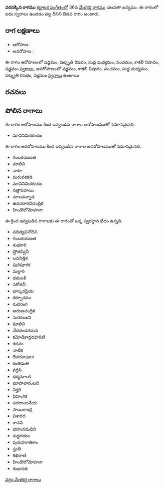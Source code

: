 {{Infobox ragam
	| name          	= వరనక్కిన
	| synonym	    	= 
	| mela          	= 
	| chakra        	= 
	| janaka        	= 
	| type          	= ఔడవ
	| arohanam      	= {{svaraC|S|R3|M1|P|N3|S'}} 
	| avarohanam    	= {{svaraC|S'|N3|P|M1|R3|S}}
	| jeeva         	=
	| chhaya        	=
	| nyasa         	=
	| vishesha      	= 
	| equivalent  		= 
}}
{{కర్ణాటక సంగీత రాగాలు}}
'''వరనక్కిన రాగము''' [[కర్ణాటక సంగీతం]]లో 36వ [[మేళకర్త రాగము]] చలనతా జన్యము.  ఈ రాగంలో ఐదు స్వరాలు ఉండడం వల్ల దీనిని ఔడవ రాగం అంటారు.


==రాగ లక్షణాలు==


* ఆరోహణ : {{svaraC|S|R3|M1|P|N3|S'}} 
* అవరోహణ : {{svaraC|S'|N3|P|M1|R3|S}}

ఈ రాగం ఆరోహణంలో షడ్జమం, షట్శృతి రిషభం, సుద్ద మధ్యమం, పంచమం, కాకలీ నిషాదం, షడ్జమం [[స్వరాలు]], అవరోహణంలో షడ్జమం, కాకలీ నిషాదం, పంచమం, సుద్ద మధ్యమం, షట్శృతి రిషభం, షడ్జమం [[స్వరాలు]] ఉంటాయి.

==రచనలు==



==పోలిన రాగాలు==
ఈ రాగం ఆరోహణము కింద ఇవ్వబడిన రాగాల ఆరోహణముతో సమానమైనది.
* మావినిమికరందం

ఈ రాగం అవరోహణము కింద ఇవ్వబడిన రాగాల అవరోహణముతో సమానమైనది.
* గంబరయణత
* మాలిని
* నాటా
* మరువకకడ
* మావినిమికరందం
* నత్తాపదాయి
* మాలవన్నాడ
* ఉధయారవిచంద్రిక
* హిండొలోమోహనా

ఈ క్రింద ఇవ్వబడిన రాగాలకు ఈ రాగంతో ఒక్క స్వరస్థాన భేదం ఉన్నది.
* వదిత్యవినోదిని
* గంబరయణత
* శుభకారి
* ష్రోతస్వినీ
* లవనిత్తిక
* పురిపూరక
* మల్లారి
* ధమలకి
* సరోజినీ
* భాస్కరప్రియ
* కర్పూరము
* రుచిరంగి
* అరుణచంద్రిక
* సురరంజని
* మాలిని
* వేదదండగమన
* కమోడికాద్గదహరిణి
* కదనం
* నాటిక
* దేవరanjani
* కంతిమతి
* వర్ధిని
* ధర్మమాలకి
* భూపాలారంజని
* నిర్హరి
* విహంగిక
* వరదాంజనేయ
* సాయిరాంధ్రి
* విశారద
* శానవి
* భహునమధిని
* శుధ్ధగతుల
* పురుహూతికాం
* స్తుతి
* శిఖిరాణి
* హిండొలోమోహనా
* శుధానత



[[వర్గం:మేళకర్త రాగాలు]]